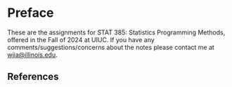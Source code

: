 # Preface {.unnumbered}
These are the assignments for STAT 385: Statistics Programming Methods, offered in the Fall of 2024 at UIUC. If you have any comments/suggestions/concerns about the notes please contact me at <wjia@illinois.edu>.



## References {.unnumbered}

::: {#refs}
:::